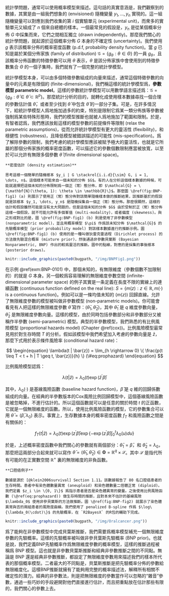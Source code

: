 
統計學問題，通常可以使用概率模型來描述。這句話的真實意涵是，我們觀察到的數據，其實是由一組我們想象的 (envisioned) 隨機變量 $y_1, \dots, y_n$ 實現的。這一組隨機變量可以對應到我們收集的第 $i$ 個實驗單元 (experimental unit)，而衆多的實驗單元又組成了 $n$ 個來自總體的樣本。一個最常見的假設是，$y_n$ 是從某個概率分佈 $G$ 中採集而來，它們之間相互獨立 (drawn independently)。那麼我們關心的統計學問題，就起源於這個概率分佈 $G$ 本身的不確定性 (uncertainty)。我們使用 $g$ 表示該概率分佈的概率密度函數 (p.d.f, probability density function)。當 $g$ 已知是屬於某個分佈家族 (family of distribution) $\mathcal{G} = \{ g_\theta : \theta \in \Theta \}$ 的一員 $g_\theta$，且該概率分佈函數的特徵參數可以用 $\theta$ 表示，$\theta$ 是該分佈家族中會使用到的特徵參數集合 $\Theta$ 的一個子集時，我們就有了一個完整的統計學模型。

統計學模型本身，可以由多個特徵參數組成的向量來描述，通常這個特徵參數的向量中的元素是有限個的 (finite-dimensional)，我們稱這樣的統計學模型爲，**參數模型 parametric model**。這樣的參數統計學模型可以用數學語言描述爲：$\mathcal{G} = \{ g_\theta : \bar{\theta} \in \bar{\theta} \subset \mathbb{R}^p \}$。那麼統計分析的目的，就轉化成使用樣本數據尋找一個合理的參數估計值 $\bar{\theta}$，或者至少找到 $\bar{\theta}$ 中包含 $\bar{\theta}$ 的一部分子集。可是，在許多情況下，給統計學模型人爲地施加過多的約束，特別是限制它爲某一類分佈族等參數被強制爲某些特殊形態時，我們的模型推斷也就被人爲地施加了範圍和限制。於是，有智者認爲，我們應該放鬆這樣的模型參數的前提條件等限制 (relax the parametric assumptions)，從而允許統計學模型有更大的靈活性 (flexibility)，和穩健性 (robustness)，且降低模型被錯誤描述的可能性 (mis-specification)。爲了解除參數的限制，我們考慮的統計學模型應該被賦予極大的靈活性，也就是它所屬的那個分佈家族的概率密度函數，可以描述它的參數個數限制應當被放寬，以至於可以允許有無限多個參數 $\bar{\theta}$ (finite dimensional space)。


```example
**密度估計 (density estimation)**
  
思考這樣一個簡單的隨機樣本 $y_i | G \stackrel{i.i.d}{\sim} G, i = 1, \dots, n$。這個樣本可能來自一個未知的分佈 $G$。有的人在分析這個樣本數據的時候，可能就選擇把這個未知的分佈限制爲一個正（常）態分佈，即 $\mathcal{G} = \{\mathbf{N}(\theta, 1): \theta \in \mathbb{R}\}$。那麼圖 \@ref(fig:BNP-fig1) (a) 則展示了使用正（常）態分佈對該簡單隨機樣本做的推斷結果，該推斷基於的假設就是該樣本 $y_1, \dots, y_n$ 是隨機採集自一個正（常）態分佈。那麼很顯然，這樣的估計和假設雖然可能是沒有太大問題的，但是這個未知的分佈 $G$ 由於受制於正（常）態分佈這樣一個假設，就不可能允許有多個峯值 (multi-modality)，或者偏度 (skewness)。與之形成對比的是，圖 \@ref(fig:BNP-fig1) (b) 則是使用了非參數模型 (nonparametric model)，並且用概率模型 $\pi$ 作爲該未知分佈 $\mathcal{G}$ 的先驗概率模型 (prior probability model) 對該樣本數據進行的推斷示例。圖 \@ref(fig:BNP-fig1) (b) 使用的是一種叫做狄雷克雷過程 (Dirichlet process) 的方法做先驗混合概率 (mixture prior)，然後通過非參數貝葉斯 (Bayesian Nonparametric, BNP) 作出的較爲靈活的推斷。圖中的點線，對應的是採集的事後樣本 (posterior draws)。
```





```r
knitr::include_graphics(paste0(bugpath, "/img/BNPFig1.png"))
```

在示例 \@ref(exm:BNP-0101) 中，那個未知的，有無限維度（參數個數不加限制的）的就是 $G$ 本身。另一個較爲容易理解的無限維度參數空間 (infinite-dimensional parameter space) 的例子其實是一条定義在長度不限的實線上的連續函數 (continuous function defined on the real line): $S = \{ m(z) : z \in  \mathbb{R}, m(\cdot) \text{ is a continuous function}\}$。例如可以是一條均值未知的 ($m(z)$) 回歸直線。允許了無限維度參數的模型被叫做非參數模型 (non-parametric models)。你可能會看見有人把這樣的無限維度參數 $\bar{\theta}$ 寫作：$(\bar{\theta}_1, \bar{\theta}_2)$，其中 $\bar{\theta}_1$ 是 $q$ 維度參數向量，$\bar{\theta}_2$ 是無限維度參數向量。這樣的模型，由於同時包括參數部分和非參數部分又被稱作半參數 (semi-parametric) 模型。典型的半參數模型，我們熟悉的有比例風險模型 (proportional hazards model) (Chapter \@ref(cox))。比例風險模型最常見用於對生存時間 $T$ 的分析。假如該模型中我們希望加入考慮的參數向量是 $\bar{z}$，那麼下式用於表示條件風險率 (conditional hazard rate)：

$$
\begin{equation}
\lambda(t | \bar{z}) = \lim_{h \rightarrow 0} \{ \frac{p(t \leq T < t + h | T \geq t, \bar{z})}{h} \}
(\#eq:prophazard)
\end{equation}
$$

比例風險模型認爲：

$$
\lambda(t | \bar{z}) = \lambda_0 (t) \exp(\bar{z}^\prime \bar{\beta})
$$

其中，$\lambda_0(\cdot)$ 是基線風險函數 (baseline hazard function)，$\bar{\beta}$ 是 $q$ 維的回歸係數組成的向量。在經典的半參數版本的Cox風險比例回歸模型中，這個基線風險函數是被忽略掉，不進行估計的。所以這個函數就可以是任意的關於時間 $t$ 的正函數，它就是一個無限維度的函數。所以，使用比例風險函數的模型，它的參數集合可以用 $\bar\theta = (\bar{\beta}, \lambda_0)$ 表示。事實上，生存數據本身的概率密度函數 $f_T$ 和風險函數之間是有關係的：

$$
f_T(t | \bar{z}) = \lambda_0 (t) \exp(z^\prime \bar{\beta}) \exp\{ -\exp(z^\prime \bar{\beta}) \int_0^t \lambda_0(u) du \}
$$


於是，上述概率密度函數中我們關心的參數就有兩個部分：$\bar\theta_1 = \bar{\beta}$，和 $\bar\theta_2 = \lambda_0$，那麼把這兩部分合起來就可以寫作 $\bar\theta = (\bar\theta_1, \bar\theta_2) \in \mathbf{\Theta}  = \mathbb{R}^q \times \mathcal{S}$。其中 $\mathcal{S}$ 是指代所有可能的在正實數空間 $\mathbb{R}^+$ 裏的無限維度的非負函數。


```example
**口腔癌例子**

數據是源於 [@klein2006survival] Section 1.11。該數據報告了 80 名口腔癌患者的生存時間。患者中有染色體數量異常 (aneuploid) 和染色體數量二倍體正常 (diploid)。我們定義 $z_i \in \{0, 1\}$ 爲指示患者是否是染色體異常的變量。之後使用比例風險函數 (\@ref(eq:prophazard)) 做生存時間的推斷，且對本來不估計的基線風險 $\lambda_0$ 使用非參貝葉斯的方法做推斷。圖 \@ref(fig:BNP-fig2) 就展示了染色體異常與否的兩組患者的風險度曲線。我們使用了 penalized B-spline 作爲 $\log\{\lambda_0(\cdot)\}$ 的先驗概率，在 `R2BayesX` 的R包的輔助下完成。
```




```r
knitr::include_graphics(paste0(bugpath, "/img/Oralcancer.png"))
```


爲了能夠在非參數模型中完成貝葉斯推斷，我們需要爲概率模型補充一個無限維度參數的先驗概率。這樣的先驗概率被叫做非參貝葉斯先驗概率 (BNP prior)。也就是說，我們定義BNP先驗概率作爲無限維度參數的概率模型，這樣的推斷過程被稱爲 BNP 模型。這也就是非參數貝葉斯推斷和經典非參數推斷之間的不同點。無論是 BNP 還是經典非參數推斷，都設定了無限維度參數用來描述我們的樣本所代表的那個概率模型。二者最大的不同點是，貝葉斯推斷是把先驗概率分佈的參數給無限維度化。這樣BNP推斷就擁有了能夠用完整的概率描述法，解釋所有相關不確定性的潛力。經典的非參數法，則是把無限維度的參數當作可以忽略的“雜音”參數，通過一些巧妙的手段避開對他們直接進行估計，而且把重點放在估計那些有限的，我們關心的參數上去。